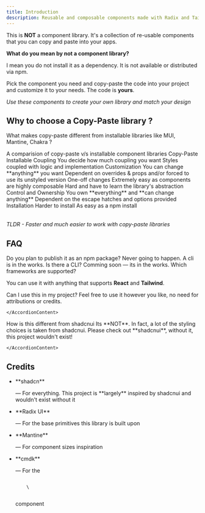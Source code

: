 ```yaml
---
title: Introduction
description: Reusable and composable components made with Radix and TailwindCSS
---
```


This is **NOT** a component library. It's a collection of re-usable components that you can copy and paste into your apps.

**What do you mean by not a component library?**

I mean you do not install it as a dependency. It is not available or distributed via npm.

Pick the component you need and copy-paste the code into your project and customize it to your needs. The code is **yours**.

_Use these components to create your own library and match your design_

## <HeaderLink href="#why" id="why" >Why to choose a Copy-Paste library ?</HeaderLink>

What makes copy-paste different from installable libraries like MUI, Mantine, Chakra ?

<Table className="mt-4">
  <TableCaption>A comparision of copy-paste v/s installable component libraries</TableCaption>
  <TableHeader>
    <TableRow>
      <TableHead className="max-w-[125px]"></TableHead>
      <TableHead className="w-1/2">Copy-Paste</TableHead>
      <TableHead className="w-1/2">Installable</TableHead>
    </TableRow>
  </TableHeader>
  <TableBody>
    <TableRow>
      <TableCell>Coupling</TableCell>
      <TableCell>You decide how much coupling you want</TableCell>
      <TableCell>Styles coupled with logic and implementation</TableCell>
    </TableRow>
    <TableRow>
      <TableCell>Customization</TableCell>
      <TableCell>You can change **anything** you want</TableCell>
      <TableCell>Dependent on overrides & props and/or forced to use its unstyled version</TableCell>
    </TableRow>
    <TableRow>
      <TableCell>One-off changes</TableCell>
      <TableCell>Extremely easy as components are highly composable</TableCell>
      <TableCell>Hard and have to learn the library's abstraction</TableCell>
    </TableRow>
    <TableRow>
      <TableCell>Control and Ownership</TableCell>
      <TableCell>You own **everything** and **can change anything**</TableCell>
      <TableCell>Dependent on the escape hatches and options provided</TableCell>
    </TableRow>
    <TableRow>
      <TableCell>Installation</TableCell>
      <TableCell>Harder to install</TableCell>
      <TableCell>As easy as a npm install </TableCell>
    </TableRow>
  </TableBody>
</Table>

_TLDR - Faster and much easier to work with copy-paste libraries_

## <HeaderLink href="#faq" id="faq">FAQ</HeaderLink>

<Accordion type="multiple" collapsible="true">
<AccordionItem value="faq-1">
  <AccordionTrigger>Do you plan to publish it as an npm package?</AccordionTrigger>
  <AccordionContent>Never going to happen. A cli is in the works.</AccordionContent>
</AccordionItem>
<AccordionItem value="faq-2">
  <AccordionTrigger>Is there a CLI?</AccordionTrigger>
  <AccordionContent>Comming soon — its in the works.</AccordionContent>
</AccordionItem>

<AccordionItem value="faq-3">
<AccordionTrigger>
Which frameworks are supported?
</AccordionTrigger>
<AccordionContent>

You can use it with anything that supports **React** and **Tailwind**.

</AccordionContent>
</AccordionItem>

<AccordionItem value="faq-4">
	<AccordionTrigger>
	Can I use this in my project?
	</AccordionTrigger>
	<AccordionContent>
Feel free to use it however you like, no need for attributions or credits.

    </AccordionContent>

</AccordionItem>
<AccordionItem value="faq-5">
	<AccordionTrigger>
	How is this different from shadcnui
	</AccordionTrigger>
	<AccordionContent>
Its **NOT**. In fact, a lot of the styling choices is taken from shadcnui. Please check out
<Link href="https://ui.shadcn.com/" target="_blank" rel="noreferrer">**shadcnui**</Link>, without it, this project wouldn't exist!

    </AccordionContent>

</AccordionItem>

</Accordion>

## <HeaderLink href="#credits" id="credits">Credits</HeaderLink>

- <div className="flex items-center gap-1">
    <Link href="https://ui.shadcn.com/" target="_blank" rel="noreferrer">
      **shadcn**
    </Link>
    <p> — For everything. This project is **largely** inspired by shadcnui and wouldn't exist without it</p>
  </div>
- <div className="flex items-center gap-1">
    <Link href="https://radix-ui.com" target="_blank" rel="noreferrer">
      **Radix UI**
    </Link>
    <p>— For the base primitives this library is built upon</p>
  </div>
- <div className="flex items-center gap-1">
    <Link href="https://mantine.dev/" target="_blank" rel="noreferrer">
      **Mantine**
    </Link>
    <p>— For component sizes inspiration</p>
  </div>
- <div className="flex items-center gap-1">
    <Link href="https://cmdk.paco.me" target="_blank" rel="noreferrer">
      **cmdk**
    </Link>
    <p className="mt-0">— For the</p>
    <Code>
      \<Command />
    </Code>
    <p className="mt-0">component</p>
  </div>
